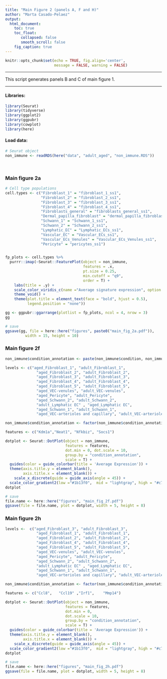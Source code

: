 ```yaml
---
title: "Main Figure 2 (panels A, F and H)"
author: "Marta Casado-Pelaez"
output:  
  html_document:
    toc: true
    toc_float:
       collapsed: false
       smooth_scroll: false
    fig_caption: true
---
```

```r
knitr::opts_chunk$set(echo = TRUE, fig.align='center', 
                      message = FALSE, warning = FALSE)
```

---

This script generates panels B and C of main figure 1. 

---


#### **Libraries:**

```r
library(Seurat)
library(tidyverse)
library(ggplot2)
library(ggpubr)
library(cowplot)
library(here)
```

#### **Load data:**

```r
# Seurat object
non_immune <- readRDS(here("data", "adult_aged", "non_immune.RDS"))
```


\

### **Main figure 2a**

```r
# Cell type populations
cell.types <- c("Fibroblast_1" = "fibroblast_1_ss1",
                "Fibroblast_2" = "fibroblast_2_ss1",
                "Fibroblast_3" = "fibroblast_3_ss1",
                "Fibroblast_4" = "fibroblast_4_ss1", 
                "Fibroblasts_general" = "fibroblasts_general_ss1",
                "Dermal_papilla_fibroblast" = "dermal_papilla_fibroblast_ss1", 
                "Schwann_1" = "Schwann_1_ss1", 
                "Schwann_2" = "Schwann_2_ss1",
                "Lymphatic_EC" = "Lymphatic_ECs_ss1", 
                "Vascular_EC" = "Vascular_ECs_ss1", 
                "Vascular_ECs_Venules" = "Vascular_ECs_Venules_ss1", 
                "Pericyte" = "pericytes_ss1")


fp_plots <- cell.types %>%
  purrr::imap(~Seurat::FeaturePlot(object = non_immune, 
                                   features = .x, 
                                   pt.size = 0.25, 
                                   min.cutoff = "q9", 
                                   order = T) +
    labs(title = .y) + 
    scale_color_viridis_c(name ="Average signature expression", option = "plasma") &
    theme_void() + 
    theme(plot.title = element_text(face = "bold", hjust = 0.5),
          legend.position = "none"))

gg <- ggpubr::ggarrange(plotlist = fp_plots, ncol = 4, nrow = 3)
gg

# save
ggsave(gg, file = here::here("figures", paste0("main_fig_2a.pdf")), 
         width = 15, height = 10)
```


### **Main figure 2f**

```r
non_immune$condition_annotation <- paste(non_immune$condition, non_immune$annotation, sep = "_") 

levels <- c("aged_Fibroblast_1", "adult_Fibroblast_1",
              "aged_Fibroblast_2", "adult_Fibroblast_2",           
              "aged_Fibroblast_3", "adult_Fibroblast_3",      
              "aged_Fibroblast_4", "adult_Fibroblast_4",                
              "aged_Fibroblast_5", "adult_Fibroblast_5",
              "aged_VEC-venules", "adult_VEC-venules",
              "aged_Pericyte", "adult_Pericyte",                          
              "aged_Schwann_2", "adult_Schwann_2",                  
              "adult_Lymphatic EC" , "aged_Lymphatic EC",               
              "aged_Schwann_1", "adult_Schwann_1",                 
              "aged_VEC-arterioles and capillary", "adult_VEC-arterioles and capillary")

non_immune$condition_annotation <- factor(non_immune$condition_annotation, levels = levels)
```

```r
features <- c("Kdm1a","Neat1", "Nfkbiz", "Socs1")

dotplot <- Seurat::DotPlot(object = non_immune, 
                           features = features, 
                           dot.min = 0, dot.scale = 10, 
                           group.by = "condition_annotation", 
                           scale = T) +
  guides(color = guide_colorbar(title = 'Average Expression')) + 
  theme(axis.title.y = element_blank(), 
        axis.title.x = element_blank()) +  
    scale_x_discrete(guide = guide_axis(angle = 45)) +
  scale_color_gradient2(low ="#1b13f0",  mid = "lightgray", high = "#c7080e") 
dotplot

# save
file.name <- here::here("figures", "main_fig_2f.pdf")
ggsave(file = file.name, plot = dotplot, width = 5, height = 8)
```

### **Main figure 2h**

```r
levels <-  c("aged_Fibroblast_3", "adult_Fibroblast_3",      
              "aged_Fibroblast_1", "adult_Fibroblast_1",
              "aged_Fibroblast_2", "adult_Fibroblast_2",           
              "aged_Fibroblast_4", "adult_Fibroblast_4",                
              "aged_Fibroblast_5", "adult_Fibroblast_5",
              "aged_VEC-venules", "adult_VEC-venules",
              "aged_Pericyte", "adult_Pericyte",                          
              "aged_Schwann_2", "adult_Schwann_2",                  
              "adult_Lymphatic EC" , "aged_Lymphatic EC",               
              "aged_Schwann_1", "adult_Schwann_1",                 
              "aged_VEC-arterioles and capillary", "adult_VEC-arterioles and capillary")

non_immune$condition_annotation <- factor(non_immune$condition_annotation, levels = levels)
```

```r
features <- c("Ccl8",	"Ccl19"	,"Irf1",	"Mmp14")

dotplot <- Seurat::DotPlot(object = non_immune, 
                           features = features, 
                           dot.min = 0, 
                           dot.scale = 10, 
                           group.by = "condition_annotation", 
                           scale = T) +
  guides(color = guide_colorbar(title = 'Average Expression')) + 
  theme(axis.title.y = element_blank(), 
        axis.title.x = element_blank()) +  
    scale_x_discrete(guide = guide_axis(angle = 45)) +
  scale_color_gradient2(low ="#1b13f0",  mid = "lightgray", high = "#c7080e") 
dotplot

# save
file.name <- here::here("figures", "main_fig_2h.pdf")
ggsave(file = file.name, plot = dotplot, width = 5, height = 8)
```




